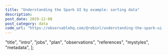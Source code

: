 ```yaml
---
title: "Understanding the Spark UI by example: sorting data"
description:
post_date: 2019-12-08
post_category: data
code_url: "https://observablehq.com/@robinl/understanding-the-spark-ui-by-example-sorting-data/"
---
```




  "title",
  "intro",
  "jobs",
  "plan",
  "observations",
  "references",
  "mystyles",
  "metadata",
];

<ObservableNotebook notebook={notebook} cells={output_order} />

